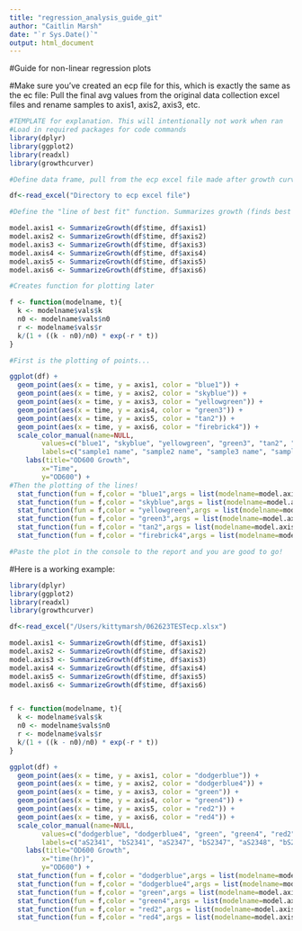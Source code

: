 ```yaml
---
title: "regression_analysis_guide_git"
author: "Caitlin Marsh"
date: "`r Sys.Date()`"
output: html_document
---
```


#Guide for non-linear regression plots

#Make sure you've created an ecp file for this, which is exactly the same as the ec file: Pull the final avg values from the original data collection excel files and rename samples to axis1, axis2, axis3, etc. 

```r

#TEMPLATE for explanation. This will intentionally not work when ran
#Load in required packages for code commands
library(dplyr)
library(ggplot2)
library(readxl)
library(growthcurver)

#Define data frame, pull from the ecp excel file made after growth curve

df<-read_excel("Directory to ecp excel file")

#Define the "line of best fit" function. Summarizes growth (finds best fit) through the data frames relation to time and relation to specific axes (samples)

model.axis1 <- SummarizeGrowth(df$time, df$axis1)
model.axis2 <- SummarizeGrowth(df$time, df$axis2)
model.axis3 <- SummarizeGrowth(df$time, df$axis3)
model.axis4 <- SummarizeGrowth(df$time, df$axis4)
model.axis5 <- SummarizeGrowth(df$time, df$axis5)
model.axis6 <- SummarizeGrowth(df$time, df$axis6)

#Creates function for plotting later

f <- function(modelname, t){
  k <- modelname$vals$k
  n0 <- modelname$vals$n0
  r <- modelname$vals$r
  k/(1 + ((k - n0)/n0) * exp(-r * t))
}

#First is the plotting of points...

ggplot(df) + 
  geom_point(aes(x = time, y = axis1, color = "blue1")) +
  geom_point(aes(x = time, y = axis2, color = "skyblue")) +
  geom_point(aes(x = time, y = axis3, color = "yellowgreen")) +
  geom_point(aes(x = time, y = axis4, color = "green3")) +
  geom_point(aes(x = time, y = axis5, color = "tan2")) +
  geom_point(aes(x = time, y = axis6, color = "firebrick4")) +
  scale_color_manual(name=NULL,
		values=c("blue1", "skyblue", "yellowgreen", "green3", "tan2", "firebrick4"),
		labels=c("sample1 name", "sample2 name", "sample3 name", "sample4 name", "sample5 name", "sample6 name"))+
	labs(title="OD600 Growth",
		x="Time",
		y="OD600") +
#Then the plotting of the lines!
  stat_function(fun = f,color = "blue1",args = list(modelname=model.axis1)) +
  stat_function(fun = f,color = "skyblue",args = list(modelname=model.axis2)) +
  stat_function(fun = f,color = "yellowgreen",args = list(modelname=model.axis3)) +
  stat_function(fun = f,color = "green3",args = list(modelname=model.axis4)) +
  stat_function(fun = f,color = "tan2",args = list(modelname=model.axis5)) +
  stat_function(fun = f,color = "firebrick4",args = list(modelname=model.axis6)) 

#Paste the plot in the console to the report and you are good to go!

```

#Here is a working example:
```r
library(dplyr)
library(ggplot2)
library(readxl)
library(growthcurver)

df<-read_excel("/Users/kittymarsh/062623TESTecp.xlsx")

model.axis1 <- SummarizeGrowth(df$time, df$axis1)
model.axis2 <- SummarizeGrowth(df$time, df$axis2)
model.axis3 <- SummarizeGrowth(df$time, df$axis3)
model.axis4 <- SummarizeGrowth(df$time, df$axis4)
model.axis5 <- SummarizeGrowth(df$time, df$axis5)
model.axis6 <- SummarizeGrowth(df$time, df$axis6)


f <- function(modelname, t){
  k <- modelname$vals$k
  n0 <- modelname$vals$n0
  r <- modelname$vals$r
  k/(1 + ((k - n0)/n0) * exp(-r * t))
}

ggplot(df) + 
  geom_point(aes(x = time, y = axis1, color = "dodgerblue")) +
  geom_point(aes(x = time, y = axis2, color = "dodgerblue4")) +
  geom_point(aes(x = time, y = axis3, color = "green")) +
  geom_point(aes(x = time, y = axis4, color = "green4")) +
  geom_point(aes(x = time, y = axis5, color = "red2")) +
  geom_point(aes(x = time, y = axis6, color = "red4")) +
  scale_color_manual(name=NULL,
		values=c("dodgerblue", "dodgerblue4", "green", "green4", "red2", "red4"),
		labels=c("aS2341", "bS2341", "aS2347", "bS2347", "aS2348", "bS2348"))+
	labs(title="OD600 Growth",
		x="time(hr)",
		y="OD600") +
  stat_function(fun = f,color = "dodgerblue",args = list(modelname=model.axis1)) +
  stat_function(fun = f,color = "dodgerblue4",args = list(modelname=model.axis2)) +
  stat_function(fun = f,color = "green",args = list(modelname=model.axis3)) +
  stat_function(fun = f,color = "green4",args = list(modelname=model.axis4)) +
  stat_function(fun = f,color = "red2",args = list(modelname=model.axis5)) +
  stat_function(fun = f,color = "red4",args = list(modelname=model.axis6))
```